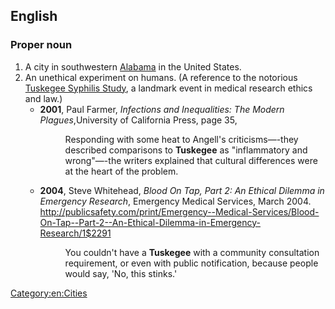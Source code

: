 ==English==
===Proper noun===
{{wikipedia|Tuskegee (disambiguation)|Tuskegee}}
{{en-proper noun}} 
# A city in southwestern [[Alabama]] in the United States. 
# An unethical experiment on humans. (A reference to the notorious [[wikipedia:Tuskegee_syphilis_study|Tuskegee Syphilis Study]], a landmark event in medical research ethics and law.)
#* '''2001''', Paul Farmer, ''Infections and Inequalities: The Modern Plagues'',University of California Press, page 35,
#*:Responding with some heat to Angell's criticisms—-they described comparisons to '''Tuskegee''' as "inflammatory and wrong"—-the writers explained that cultural differences were at the heart of the problem.
#* '''2004''', Steve Whitehead, ''Blood On Tap, Part 2: An Ethical Dilemma in Emergency Research'', Emergency Medical Services, March 2004. [[http://publicsafety.com/print/Emergency--Medical-Services/Blood-On-Tap--Part-2--An-Ethical-Dilemma-in-Emergency-Research/1$2291]]  
#*: You couldn't have a '''Tuskegee''' with a community consultation requirement, or even with public notification, because people would say, 'No, this stinks.'
[[Category:en:Cities]]
